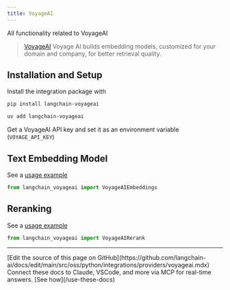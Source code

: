 ```yaml
---
title: VoyageAI
---
```


All functionality related to VoyageAI

>[VoyageAI](https://www.voyageai.com/) Voyage AI builds embedding models, customized for your domain and company, for better retrieval quality.

## Installation and Setup

Install the integration package with
<CodeGroup>
```bash pip
pip install langchain-voyageai
```

```bash uv
uv add langchain-voyageai
```
</CodeGroup>

Get a VoyageAI API key and set it as an environment variable (`VOYAGE_API_KEY`)


## Text Embedding Model

See a [usage example](/oss/python/integrations/text_embedding/voyageai)

```python
from langchain_voyageai import VoyageAIEmbeddings
```


## Reranking

See a [usage example](/oss/python/integrations/document_transformers/voyageai-reranker)

```python
from langchain_voyageai import VoyageAIRerank
```

---

<Callout icon="pen-to-square" iconType="regular">
    [Edit the source of this page on GitHub](https://github.com/langchain-ai/docs/edit/main/src/oss/python/integrations/providers/voyageai.mdx)
</Callout>
<Tip icon="terminal" iconType="regular">
    Connect these docs to Claude, VSCode, and more via MCP for    real-time answers. [See how](/use-these-docs)
</Tip>
